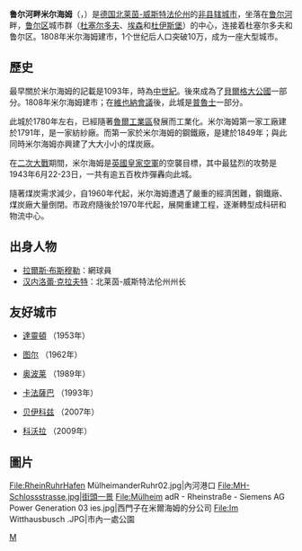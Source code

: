 {{noteTA|G1=德国地名|G2=法国地名|G3=Landkreis|G4=单位}}
{{德国城市
| 市徽图 = Image:DEU Muelheim an der Ruhr COA.svg
| 代表图像 = Mülheim an der Ruhr, Blaue Brücke, 2011-08 CN-04.JPG
| 在德国内的位置图 = Image:Lage der kreisfreien Stadt Mülheim an der Ruhr in Deutschland.png
| 所属联邦州 = 北莱茵-威斯特法伦州
| 所属行政区 = 杜塞尔多夫行政区
| 所属县 = 
| 坐标纬度 = 51
| 坐标纬度分 = 25
| 坐标经度 = 6
| 坐标经度分 = 52 
| 海拔高度 = 26-152.7
| 面积 = 91.26
| 人口 = 169,414
| 统计时间 = 2006年12月31日
| 人口密度 = 1856
| 邮政编码 = 45468-45481
| 电话区号 = 0208
| 汽车牌号 = MH
| 政府地址 = Ruhrstraße 32-34<br />45468 Mülheim an der Ruhr
| 政府网站 = www.muelheim-ruhr.de
|}}

'''鲁尔河畔米尔海姆'''（{{lang-de|Mülheim an der Ruhr}}，{{IPA-de|ˈmyːlhaɪm ʔan deːɐ̯ ˈʁuːɐ̯|-|De-Mülheim_(Ruhr).ogg}}）是[[德国|德国]][[北莱茵-威斯特法伦州|北莱茵-威斯特法伦州]]的[[非县辖城市|非县辖城市]]，坐落在[[鲁尔河|鲁尔河]]畔，[[鲁尔区|鲁尔区]]城市群（[[杜塞尔多夫|杜塞尔多夫]]、[[埃森|埃森]]和[[杜伊斯堡|杜伊斯堡]]）的中心，连接着杜塞尔多夫和鲁尔区。1808年米尔海姆建市，1个世纪后人口突破10万，成为一座大型城市。

==歷史==
最早關於米尔海姆的記載是1093年，時為[[中世紀|中世紀]]。後來成為了[[貝爾格大公國|貝爾格大公國]]一部分。1808年米尔海姆建市；在[[維也納會議|維也納會議]]後，此城是[[普魯士|普魯士]]一部分。

此城於1780年左右，已經隨著[[魯爾工業區|魯爾工業區]]發展而工業化。米尔海姆第一家工廠建於1791年，是一家紡紗廠。而第一家於米尔海姆的鋼鐵廠，是建於1849年；與此同時米尔海姆亦興建了大大小小的煤炭廠。

在[[二次大戰|二次大戰]]期間，米尔海姆是[[英國皇家空軍|英國皇家空軍]]的空襲目標，其中最猛烈的攻勢是1943年6月22-23日，一共有逾五百枚炸彈轟向此城。

隨著煤炭需求減少，自1960年代起，米尔海姆遭遇了嚴重的經濟困難，鋼鐵廠、煤炭廠大量倒閉。市政府隨後於1970年代起，展開重建工程，逐漸轉型成科研和物流中心。

==出身人物==
*[[拉爾斯·布斯穆勒|拉爾斯·布斯穆勒]]：網球員
*[[汉内洛蕾·克拉夫特|汉内洛蕾·克拉夫特]]：北莱茵-威斯特法伦州州长

== 友好城市 ==
* {{GBR}}[[達靈頓區|達靈頓]] （1953年）
* {{FRA}}[[图尔|图尔]] （1962年）
* {{POL}}[[奥波莱|奥波莱]] （1989年）
* {{ISR}}[[卡法薩巴|卡法薩巴]] （1993年）
* {{TUR}}[[贝伊科兹|贝伊科兹]] （2007年）
* {{FIN}}[[科沃拉|科沃拉]] （2009年）

==圖片==
<gallery>
File:RheinRuhrHafen MülheimanderRuhr02.jpg|內河港口
File:MH-Schlossstrasse.jpg|街頭一景
File:Mülheim adR - Rheinstraße - Siemens AG Power Generation 03 ies.jpg|西門子在米爾海姆的分公司
File:Im Witthausbusch .JPG|市內一處公園
</gallery>

{{北莱茵-威斯特法伦州行政区划}}

{{Authority control}}
[[Category:北莱茵-威斯特法伦州市镇|M]]